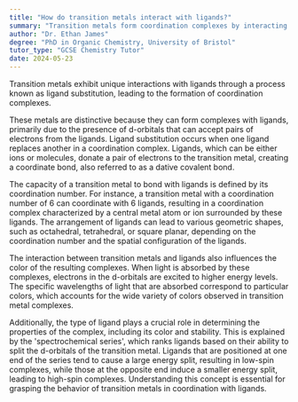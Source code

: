 ```yaml
---
title: "How do transition metals interact with ligands?"
summary: "Transition metals form coordination complexes by interacting with ligands through ligand substitution, a key process in coordination chemistry that influences the properties and reactivity of these complexes."
author: "Dr. Ethan James"
degree: "PhD in Organic Chemistry, University of Bristol"
tutor_type: "GCSE Chemistry Tutor"
date: 2024-05-23
---
```


Transition metals exhibit unique interactions with ligands through a process known as ligand substitution, leading to the formation of coordination complexes.

These metals are distinctive because they can form complexes with ligands, primarily due to the presence of d-orbitals that can accept pairs of electrons from the ligands. Ligand substitution occurs when one ligand replaces another in a coordination complex. Ligands, which can be either ions or molecules, donate a pair of electrons to the transition metal, creating a coordinate bond, also referred to as a dative covalent bond.

The capacity of a transition metal to bond with ligands is defined by its coordination number. For instance, a transition metal with a coordination number of $6$ can coordinate with $6$ ligands, resulting in a coordination complex characterized by a central metal atom or ion surrounded by these ligands. The arrangement of ligands can lead to various geometric shapes, such as octahedral, tetrahedral, or square planar, depending on the coordination number and the spatial configuration of the ligands.

The interaction between transition metals and ligands also influences the color of the resulting complexes. When light is absorbed by these complexes, electrons in the d-orbitals are excited to higher energy levels. The specific wavelengths of light that are absorbed correspond to particular colors, which accounts for the wide variety of colors observed in transition metal complexes.

Additionally, the type of ligand plays a crucial role in determining the properties of the complex, including its color and stability. This is explained by the 'spectrochemical series', which ranks ligands based on their ability to split the d-orbitals of the transition metal. Ligands that are positioned at one end of the series tend to cause a large energy split, resulting in low-spin complexes, while those at the opposite end induce a smaller energy split, leading to high-spin complexes. Understanding this concept is essential for grasping the behavior of transition metals in coordination with ligands.
    